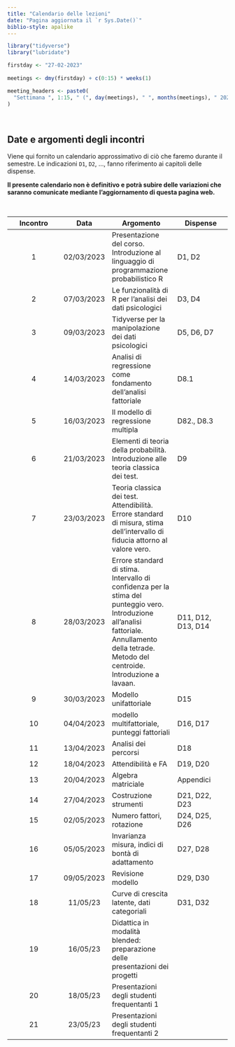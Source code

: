 ```yaml
---
title: "Calendario delle lezioni"
date: "Pagina aggiornata il `r Sys.Date()`"
biblio-style: apalike
---
```


```r
library("tidyverse")
library("lubridate")
```

```r
firstday <- "27-02-2023"
    
meetings <- dmy(firstday) + c(0:15) * weeks(1)

meeting_headers <- paste0(
  "Settimana ", 1:15, " (", day(meetings), " ", months(meetings), " 2023)"
)
```

\

## Date e argomenti degli incontri

Viene qui fornito un calendario approssimativo di ciò che faremo durante il semestre. Le indicazioni `D1`, `D2`, ..., fanno riferimento ai capitoli delle dispense.

**Il presente calendario non è definitivo e potrà subire delle variazioni che saranno comunicate mediante l'aggiornamento di questa pagina web.**

\

| Incontro |  Data | Argomento | Dispense |
| :------: | :---: | --------- | -------- |
| 1 |	02/03/2023 |	Presentazione del corso. Introduzione al linguaggio di programmazione probabilistico R | D1, D2 |
| 2 |	07/03/2023 |	Le funzionalità di R per l'analisi dei dati psicologici	| D3, D4 |
| 3 |	09/03/2023 |	Tidyverse per la manipolazione dei dati psicologici	| D5, D6, D7 |
| 4 |	14/03/2023 |	Analisi di regressione come fondamento dell'analisi fattoriale | D8.1 |
| 5 |	16/03/2023 |	Il modello di regressione multipla | D82., D8.3 |
| 6 |	21/03/2023 |	Elementi di teoria della probabilità. Introduzione alle teoria classica dei test. | D9 |
| 7 |	23/03/2023 |	Teoria classica dei test. Attendibilità. Errore standard di misura, stima dell'intervallo di fiducia attorno al valore vero. | D10 |
| 8 |	28/03/2023 | Errore standard di stima. Intervallo di confidenza per la stima del punteggio vero. Introduzione all'analisi fattoriale. Annullamento della tetrade. Metodo del centroide. Introduzione a lavaan. | D11, D12, D13, D14 |
| 9 | 30/03/2023 | Modello unifattoriale | D15 |
| 10 | 04/04/2023 | modello multifattoriale, punteggi fattoriali | D16, D17 | 
| 11| 13/04/2023 | Analisi dei percorsi | D18 |
| 12| 18/04/2023 | Attendibilità e FA | D19, D20 |
| 13| 20/04/2023 |Algebra matriciale | Appendici |
| 14 | 27/04/2023 | Costruzione strumenti | D21, D22, D23 |
| 15 | 02/05/2023 | Numero fattori, rotazione | D24, D25, D26 |
| 16 | 05/05/2023 | Invarianza misura, indici di bontà di adattamento | D27, D28 |
| 17 | 09/05/2023 | Revisione modello | D29, D30 |
| 18 | 11/05/23 | Curve di crescita latente, dati categoriali | D31, D32 |
| 19 | 16/05/23 | Didattica in modalità blended: preparazione delle presentazioni dei  progetti  | |
| 20 | 18/05/23  | Presentazioni degli studenti frequentanti 1 | |
| 21 | 23/05/23 | Presentazioni degli studenti frequentanti 2 | |




<!-- <!-- ------------------------------------------------------ --> 

<!-- ### `r meeting_headers[1]` -->

<!-- *Incontri di lezione ed esercitazioni pratiche #* 1, 2 -->

<!-- - Presentazione dell'insegnamento -->

<!-- <!-- ------------------------------------------------------ --> 

<!-- ### `r meeting_headers[2]` -->

<!-- *Incontri di lezione ed esercitazioni pratiche #* 3, 4, 5 -->

<!-- - Introduzione a $\textsf{R}$. -->


<!-- <!-- ------------------------------------------------------ --> 

<!-- ### `r meeting_headers[3]` -->

<!-- *Incontri di lezione ed esercitazioni pratiche #* 6, 7,  -->

<!-- - Teora delle probabilità e modello lineare. -->

<!-- <!-- ------------------------------------------------------ --> 

<!-- ### `r meeting_headers[4]` -->

<!-- *Incontri di lezione ed esercitazioni pratiche #* 8, 9 -->

<!-- - Teoria classica dei test -->

<!-- *Compiti*: -->

<!-- - WU1 (analisi di regressione e TTC in $\textsf{R}$) -->

<!-- <!-- ------------------------------------------------------ --> 

<!-- ### `r meeting_headers[5]` -->

<!-- *Incontri di lezione ed esercitazioni pratiche #* 10, 11, 12 -->

<!-- - D4, D5, D6 -->

<!-- <!-- ------------------------------------------------------ --> 

<!-- ### `r meeting_headers[6]` -->

<!-- *Incontri di lezione ed esercitazioni pratiche #* 12, 13, 14 -->

<!-- - D7, D8 -->

<!-- *Compiti*:  -->

<!-- - WU2 (analisi fattoriale in $\textsf{R}$) -->

<!-- <!-- ------------------------------------------------------ --> 

<!-- ### `r meeting_headers[7]` -->

<!-- *Incontri di lezione ed esercitazioni pratiche #* 15, 16, 17 -->
<!--  - D9, D10 -->

<!-- <!-- ------------------------------------------------------ --> 

<!-- ### `r meeting_headers[8]` -->

<!-- *Incontri di lezione ed esercitazioni pratiche #* 18, 19, 20 -->
<!-- - D11, D12, D13, algebra matriciale -->

<!-- *Compiti*:  -->
<!-- - WU4 (attendibilità) -->

<!-- <!-- ------------------------------------------------------ --> 

<!-- ### `r meeting_headers[9]` -->

<!-- *Incontri di lezione ed esercitazioni pratiche #* 21, 22, 23 -->

<!-- - D11, D12, D13 -->

<!-- <!-- ------------------------------------------------------ --> 

<!-- ### `r meeting_headers[10]` -->

<!-- *Incontri di lezione ed esercitazioni pratiche #* 24, 25, 26 -->

<!-- - D14, D15, growth models -->

<!-- *Compiti*:  -->

<!-- - WU5 (numero di fattori, invarianza fattoriale) -->

<!-- <!-- ------------------------------------------------------ --> 

<!-- ### `r meeting_headers[11]` -->

<!-- *Incontri di lezione ed esercitazioni pratiche #* 27, 28, 29 -->

<!-- Questa settimana non ci saranno incontri in classe in quanto un CFU del corso si svolge in modalità *blended*. Durante questo periodo, gli studenti saranno impegnati nella preparazione delle presentazioni dei loro progetti di gruppo. -->

<!-- <!-- ------------------------------------------------------ --> 

<!-- ### `r meeting_headers[12]` -->

<!-- *Incontri di lezione ed esercitazioni pratiche #* 30, 31, 32 -->

<!-- *Presentazioni dei lavori di gruppo per gli studenti frequentanti* -->

<!-- <!-- ------------------------------------------------------ --> 



